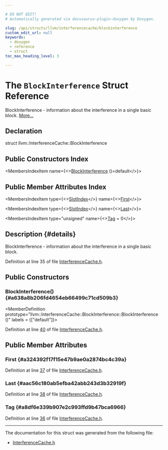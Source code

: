 ```yaml
---

# DO NOT EDIT!
# Automatically generated via docusaurus-plugin-doxygen by Doxygen.

slug: /api/structs/llvm/interferencecache/blockinterference
custom_edit_url: null
keywords:
  - doxygen
  - reference
  - struct
toc_max_heading_level: 3

---
```





# The `BlockInterference` Struct Reference

<DoxygenPage pluginConfig={pluginConfig}>

BlockInterference - information about the interference in a single basic block. <a href="#details">More...</a>

## Declaration

<CodeBlock>struct llvm::InterferenceCache::BlockInterference</CodeBlock>

## Public Constructors Index

<MembersIndex>

<MembersIndexItem
  name={<><a href="#a638a8b206fd4654eb66499c71cd509b3">BlockInterference</a> ()=default</>}>
</MembersIndexItem>

</MembersIndex>

## Public Member Attributes Index

<MembersIndex>

<MembersIndexItem
  type={<><a href="/docs/api/classes/llvm/slotindex">SlotIndex</a></>}
  name={<><a href="#a324392f17f15e47b9ae0a2874bc4c39a">First</a></>}>
</MembersIndexItem>

<MembersIndexItem
  type={<><a href="/docs/api/classes/llvm/slotindex">SlotIndex</a></>}
  name={<><a href="#aac56c180ab5efba42abb243d3b32919f">Last</a></>}>
</MembersIndexItem>

<MembersIndexItem
  type="unsigned"
  name={<><a href="#a8df6e339b907e2c993ffd9b47bca6966">Tag</a> = 0</>}>
</MembersIndexItem>

</MembersIndex>

## Description {#details}

BlockInterference - information about the interference in a single basic block.

Definition at line 35 of file <a href="/docs/api/files/lib/lib/codegen/interferencecache-h">InterferenceCache.h</a>.

<SectionDefinition>

## Public Constructors

### BlockInterference() {#a638a8b206fd4654eb66499c71cd509b3}

<MemberDefinition
  prototype="llvm::InterferenceCache::BlockInterference::BlockInterference ()"
  labels = {["default"]}>

Definition at line <a href="/docs/api/files/lib/lib/codegen/interferencecache-h/#l00040">40</a> of file <a href="/docs/api/files/lib/lib/codegen/interferencecache-h">InterferenceCache.h</a>.
</MemberDefinition>

</SectionDefinition>

<SectionDefinition>

## Public Member Attributes

### First {#a324392f17f15e47b9ae0a2874bc4c39a}

<MemberDefinition
  prototype="SlotIndex llvm::InterferenceCache::BlockInterference::First">

Definition at line <a href="/docs/api/files/lib/lib/codegen/interferencecache-h/#l00037">37</a> of file <a href="/docs/api/files/lib/lib/codegen/interferencecache-h">InterferenceCache.h</a>.
</MemberDefinition>

### Last {#aac56c180ab5efba42abb243d3b32919f}

<MemberDefinition
  prototype="SlotIndex llvm::InterferenceCache::BlockInterference::Last">

Definition at line <a href="/docs/api/files/lib/lib/codegen/interferencecache-h/#l00038">38</a> of file <a href="/docs/api/files/lib/lib/codegen/interferencecache-h">InterferenceCache.h</a>.
</MemberDefinition>

### Tag {#a8df6e339b907e2c993ffd9b47bca6966}

<MemberDefinition
  prototype="unsigned llvm::InterferenceCache::BlockInterference::Tag = 0">

Definition at line <a href="/docs/api/files/lib/lib/codegen/interferencecache-h/#l00036">36</a> of file <a href="/docs/api/files/lib/lib/codegen/interferencecache-h">InterferenceCache.h</a>.
</MemberDefinition>

</SectionDefinition>

<hr/>

The documentation for this struct was generated from the following file:

<ul>
<li><a href="/docs/api/files/lib/lib/codegen/interferencecache-h">InterferenceCache.h</a></li>
</ul>

</DoxygenPage>
